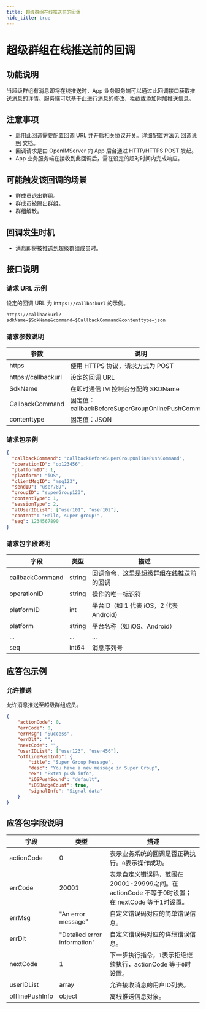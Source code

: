 ```yaml
---
title: 超级群组在线推送前的回调
hide_title: true
---
```


# 超级群组在线推送前的回调

## 功能说明
当超级群组有消息即将在线推送时，App 业务服务端可以通过此回调接口获取推送消息的详情。服务端可以基于此进行消息的修改、拦截或添加附加推送信息。

## 注意事项
- 启用此回调需要配置回调 URL 并开启相关协议开关。详细配置方法见 [回调说明](../introduction) 文档。
- 回调请求是由 OpenIMServer 向 App 后台通过 HTTP/HTTPS POST 发起。
- App 业务服务端在接收到此回调后，需在设定的超时时间内完成响应。

## 可能触发该回调的场景
- 群成员退出群组。
- 群成员被踢出群组。
- 群组解散。

## 回调发生时机
- 消息即将被推送到超级群组成员时。

## 接口说明

### 请求 URL 示例
设定的回调 URL 为 `https://callbackurl` 的示例。
```plaintext
https://callbackurl?sdkName=$SdkName&command=$CallbackCommand&contenttype=json
```

### 请求参数说明

| 参数             | 说明                                      |
|-----------------|-----------------------------------------|
| https           | 使用 HTTPS 协议，请求方式为 POST         |
| https://callbackurl | 设定的回调 URL                        |
| SdkName         | 在即时通信 IM 控制台分配的 SKDName       |
| CallbackCommand | 固定值：callbackBeforeSuperGroupOnlinePushCommand |
| contenttype     | 固定值：JSON                             |

### 请求包示例
```json
{
  "callbackCommand": "callbackBeforeSuperGroupOnlinePushCommand",
  "operationID": "op123456",
  "platformID": 1,
  "platform": "iOS",
  "clientMsgID": "msg123",
  "sendID": "user789",
  "groupID": "superGroup123",
  "contentType": 1,
  "sessionType": 2,
  "atUserIDList": ["user101", "user102"],
  "content": "Hello, super group!",
  "seq": 1234567890
}
```

### 请求包字段说明

| 字段          | 类型     | 描述                                            |
|--------------|----------|------------------------------------------------|
| callbackCommand | string | 回调命令，这里是超级群组在线推送前的回调       |
| operationID  | string | 操作的唯一标识符                               |
| platformID   | int    | 平台ID（如 1 代表 iOS，2 代表 Android）         |
| platform     | string | 平台名称（如 iOS、Android）                     |
| ...          | ...    | ...                                             |
| seq          | int64   | 消息序列号                                      |

## 应答包示例

### 允许推送
允许消息推送至超级群组成员。

```json
{
    "actionCode": 0,
    "errCode": 0,
    "errMsg": "Success",
    "errDlt": "",
    "nextCode": "",
    "userIDList": ["user123", "user456"],
    "offlinePushInfo": {
        "title": "Super Group Message",
        "desc": "You have a new message in Super Group",
        "ex": "Extra push info",
        "iOSPushSound": "default",
        "iOSBadgeCount": true,
        "signalInfo": "Signal data"
    }
}
```

## 应答包字段说明

| 字段              | 类型     | 描述                         |
|-----------------|--------|----------------------------|
| actionCode | 0     | 表示业务系统的回调是否正确执行。`0`表示操作成功。 |
| errCode    | 20001 | 表示自定义错误码，范围在20001-29999之间。在 actionCode 不等于0时设置；在 nextCode 等于1时设置。|
| errMsg     | "An error message" | 自定义错误码对应的简单错误信息。|
| errDlt     | "Detailed error information" | 自定义错误码对应的详细错误信息。|
| nextCode   | 1     | 下一步执行指令，`1`表示拒绝继续执行，actionCode 等于`0`时设置。|
| userIDList      | array  | 允许接收消息的用户ID列表。             |
| offlinePushInfo | object | 离线推送信息对象。                  |
